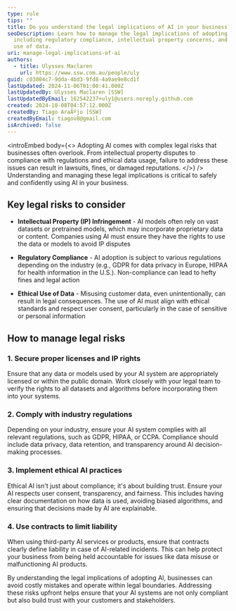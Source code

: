 ```yaml
---
type: rule
tips: ""
title: Do you understand the legal implications of AI in your business?
seoDescription: Learn how to manage the legal implications of adopting AI,
  including regulatory compliance, intellectual property concerns, and ethical
  use of data.
uri: manage-legal-implications-of-ai
authors:
  - title: Ulysses Maclaren
    url: https://www.ssw.com.au/people/uly
guid: c03804c7-9dda-4bd3-9fd8-4a9ae9e8cd1f
lastUpdated: 2024-11-06T01:00:41.000Z
lastUpdatedBy: Ulysses Maclaren [SSW]
lastUpdatedByEmail: 162542237+uly1@users.noreply.github.com
created: 2024-10-08T04:57:12.000Z
createdBy: Tiago AraÃºjo [SSW]
createdByEmail: tiagov8@gmail.com
isArchived: false
---
```

<introEmbed
  body={<>
Adopting AI comes with complex legal risks that businesses often overlook. From intellectual property disputes to compliance with regulations and ethical data usage, failure to address these issues can result in lawsuits, fines, or damaged reputations.
  </>}
/>
Understanding and managing these legal implications is critical to safely and confidently using AI in your business.

## Key legal risks to consider

* **Intellectual Property (IP) Infringement** - AI models often rely on vast datasets or pretrained models, which may incorporate proprietary data or content. Companies using AI must ensure they have the rights to use the data or models to avoid IP disputes

* **Regulatory Compliance** - AI adoption is subject to various regulations depending on the industry (e.g., GDPR for data privacy in Europe, HIPAA for health information in the U.S.). Non-compliance can lead to hefty fines and legal action

* **Ethical Use of Data** - Misusing customer data, even unintentionally, can result in legal consequences. The use of AI must align with ethical standards and respect user consent, particularly in the case of sensitive or personal information

## How to manage legal risks

### 1. Secure proper licenses and IP rights

Ensure that any data or models used by your AI system are appropriately licensed or within the public domain. Work closely with your legal team to verify the rights to all datasets and algorithms before incorporating them into your systems.

### 2. Comply with industry regulations

Depending on your industry, ensure your AI system complies with all relevant regulations, such as GDPR, HIPAA, or CCPA. Compliance should include data privacy, data retention, and transparency around AI decision-making processes.

### 3. Implement ethical AI practices

Ethical AI isn't just about compliance; it's about building trust. Ensure your AI respects user consent, transparency, and fairness. This includes having clear documentation on how data is used, avoiding biased algorithms, and ensuring that decisions made by AI are explainable.

### 4. Use contracts to limit liability

When using third-party AI services or products, ensure that contracts clearly define liability in case of AI-related incidents. This can help protect your business from being held accountable for issues like data misuse or malfunctioning AI products.

By understanding the legal implications of adopting AI, businesses can avoid costly mistakes and operate within legal boundaries. Addressing these risks upfront helps ensure that your AI systems are not only compliant but also build trust with your customers and stakeholders.
